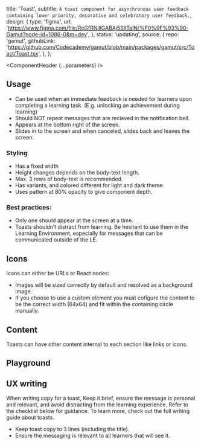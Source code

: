 


  title: 'Toast',
  subtitle: `A toast component for asynchronous user feedback containing lower priority, decorative and celebratory user feedback.`,
  design: {
    type: 'figma',
    url: 'https://www.figma.com/file/ReGfRNillGABAj5SlITalN/%F0%9F%93%90-Gamut?node-id=1086-0&m=dev',
  },
  status: 'updating',
  source: {
    repo: 'gamut',
    githubLink:
      'https://github.com/Codecademy/gamut/blob/main/packages/gamut/src/Toast/Toast.tsx',
  },
};

<Meta of={ToastStories} />

<ComponentHeader {...parameters} />

## Usage

- Can be used when an immediate feedback is needed for learners upon completing a learning task. (E.g. unlocking an achievement during learning)
- Should NOT repeat messages that are recieved in the notification bell.
- Appears at the bottom right of the screen.
- Slides in to the screen and when canceled, slides back and leaves the screen.

### Styling

- Has a fixed width
- Height changes depends on the body-text length.
- Max. 3 rows of body-text is recommended.
- Has variants, and colored different for light and dark theme.
- Uses pattern at 80% opacity to give component depth.

### Best practices:

- Only one should appear at the screen at a time.
- Toasts shouldn’t distract from learning. Be hesitant to use them in the Learning Environment, especially for messages that can be communicated outside of the LE.

## Icons

Icons can either be URLs or React nodes:

- Images will be sized correctly by default and resolved as a background image.
- If you choose to use a custom element you must cofigure the content to be the correct width (64x64) and fit within the containing circle manually.

<Canvas of={ToastStories.Icons} />

## Content

Toasts can have other content internal to each section like links or icons.

<Canvas of={ToastStories.ContentIcon} />

<Canvas of={ToastStories.ContentLink} />


## Playground

<Canvas sourceState="shown" of={ToastStories.Default} />

<Controls />

## UX writing

When writing copy for a toast, Keep it brief, ensure the message is personal and relevant, and avoid distracting from the learning experience. Refer to the checklist below for guidance. To learn more, check out the full <LinkTo id="ux-writing-component-guidelines-toasts--page">writing guide about toasts</LinkTo>.

- Keep toast copy to 3 lines (including the title).
- Ensure the messaging is relevant to all learners that will see it.
